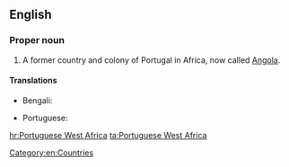 ==English==
{{wikipedia}}

===Proper noun===
{{en-proper noun|sg=[[Portuguese]] [[west|West]] [[Africa]]}}

# A former country and colony of Portugal in Africa, now called [[Angola]].

====Translations====
{{trans-top|former country}}
* Bengali: {{t-|bn|পর্তুগিজ পশ্চিম আফ্রিকা}}
{{trans-mid}}
* Portuguese: {{t-|pt|África Ocidental Portuguesa|f}}
{{trans-bottom}}

[[Category:en:Countries]]

[[hr:Portuguese West Africa]]
[[ta:Portuguese West Africa]]